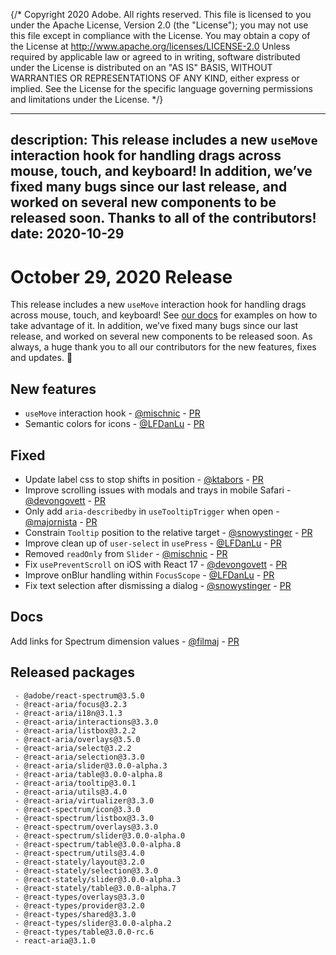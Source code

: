{/* Copyright 2020 Adobe. All rights reserved.
This file is licensed to you under the Apache License, Version 2.0 (the "License");
you may not use this file except in compliance with the License. You may obtain a copy
of the License at http://www.apache.org/licenses/LICENSE-2.0
Unless required by applicable law or agreed to in writing, software distributed under
the License is distributed on an "AS IS" BASIS, WITHOUT WARRANTIES OR REPRESENTATIONS
OF ANY KIND, either express or implied. See the License for the specific language
governing permissions and limitations under the License. */}


---
description: This release includes a new `useMove` interaction hook for handling drags across mouse, touch, and keyboard! In addition, we’ve fixed many bugs since our last release, and worked on several new components to be released soon. Thanks to all of the contributors!
date: 2020-10-29
---

# October 29, 2020 Release

This release includes a new `useMove` interaction hook for handling drags across mouse, touch, and keyboard! See [our docs](https://react-spectrum.adobe.com/react-aria/useMove.html) for examples on how to take advantage of it. In addition, we’ve fixed many bugs since our last release, and worked on several new components to be released soon. As always, a huge thank you to all our contributors for the new features, fixes and updates. 🤩

## New features
- `useMove` interaction hook - [@mischnic](https://github.com/mischnic) - [PR](https://github.com/adobe/react-spectrum/pull/1106)
- Semantic colors for icons - [@LFDanLu](https://github.com/LFDanLu) -  [PR](https://github.com/adobe/react-spectrum/pull/1182)

## Fixed
- Update label css to stop shifts in position - [@ktabors](https://github.com/ktabors) - [PR](https://github.com/adobe/react-spectrum/pull/984)
- Improve scrolling issues with modals and trays in mobile Safari - [@devongovett](https://github.com/devongovett) - [PR](https://github.com/adobe/react-spectrum/pull/1105)
- Only add `aria-describedby` in `useTooltipTrigger` when open - [@majornista](https://github.com/majornista) - [PR](https://github.com/adobe/react-spectrum/pull/1150)
- Constrain `Tooltip` position to the relative target - [@snowystinger](https://github.com/snowystinger) - [PR](https://github.com/adobe/react-spectrum/pull/1127)
- Improve clean up of `user-select` in `usePress` - [@LFDanLu](https://github.com/LFDanLu) - [PR](https://github.com/adobe/react-spectrum/pull/1185)
- Removed `readOnly` from `Slider` - [@mischnic](https://github.com/mischnic) - [PR](https://github.com/adobe/react-spectrum/pull/1083)
- Fix `usePreventScroll` on iOS with React 17 - [@devongovett](https://github.com/devongovett) - [PR](https://github.com/adobe/react-spectrum/pull/1196)
- Improve onBlur handling within `FocusScope` - [@LFDanLu](https://github.com/LFDanLu) - [PR](https://github.com/adobe/react-spectrum/pull/1188)
- Fix text selection after dismissing a dialog - [@snowystinger](https://github.com/snowystinger) - [PR](https://github.com/adobe/react-spectrum/pull/1187)

## Docs

Add links for Spectrum dimension values - [@filmaj](https://github.com/filmaj) - [PR](https://github.com/adobe/react-spectrum/pull/1180)


## Released packages

```
 - @adobe/react-spectrum@3.5.0
 - @react-aria/focus@3.2.3
 - @react-aria/i18n@3.1.3
 - @react-aria/interactions@3.3.0
 - @react-aria/listbox@3.2.2
 - @react-aria/overlays@3.5.0
 - @react-aria/select@3.2.2
 - @react-aria/selection@3.3.0
 - @react-aria/slider@3.0.0-alpha.3
 - @react-aria/table@3.0.0-alpha.8
 - @react-aria/tooltip@3.0.1
 - @react-aria/utils@3.4.0
 - @react-aria/virtualizer@3.3.0
 - @react-spectrum/icon@3.3.0
 - @react-spectrum/listbox@3.3.0
 - @react-spectrum/overlays@3.3.0
 - @react-spectrum/slider@3.0.0-alpha.0
 - @react-spectrum/table@3.0.0-alpha.8
 - @react-spectrum/utils@3.4.0
 - @react-stately/layout@3.2.0
 - @react-stately/selection@3.3.0
 - @react-stately/slider@3.0.0-alpha.3
 - @react-stately/table@3.0.0-alpha.7
 - @react-types/overlays@3.3.0
 - @react-types/provider@3.2.0
 - @react-types/shared@3.3.0
 - @react-types/slider@3.0.0-alpha.2
 - @react-types/table@3.0.0-rc.6
 - react-aria@3.1.0
 ```
